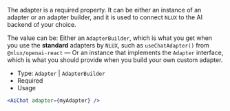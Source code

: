 The adapter is a required property. It can be either an instance of an adapter or an adapter builder, and it
is used to connect `NLUX` to the AI backend of your choice.

The value can be:
Either an `AdapterBuilder`, which is what you get when you use the **standard** adapters by `NLUX`,
such as `useChatAdapter()` from `@nlux/openai-react` ― Or an instance that implements the `Adapter` interface,
which is what you should provide when you build your own custom adapter.

* Type: `Adapter` | `AdapterBuilder`
* Required
* Usage

```jsx
<AiChat adapter={myAdapter} />
```
